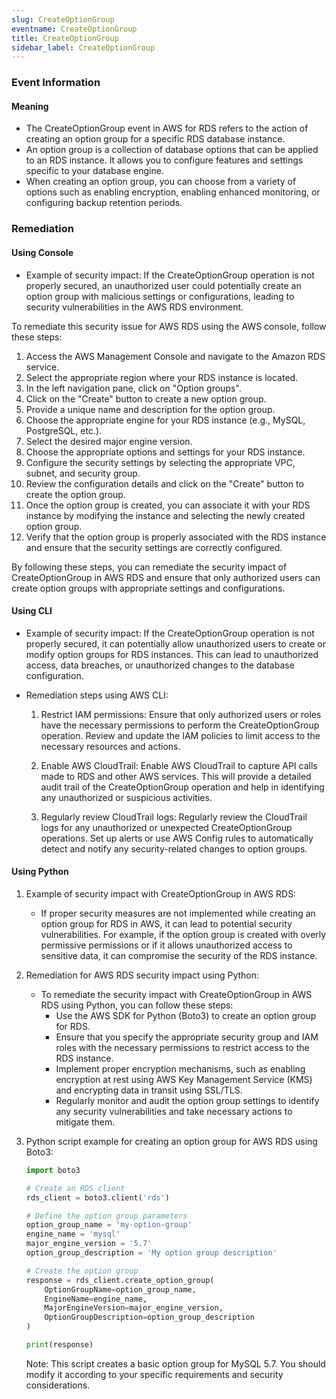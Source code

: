 ```yaml
--- 
slug: CreateOptionGroup
eventname: CreateOptionGroup
title: CreateOptionGroup
sidebar_label: CreateOptionGroup
---
```

                       
### Event Information

#### Meaning

- The CreateOptionGroup event in AWS for RDS refers to the action of creating an option group for a specific RDS database instance.
- An option group is a collection of database options that can be applied to an RDS instance. It allows you to configure features and settings specific to your database engine.
- When creating an option group, you can choose from a variety of options such as enabling encryption, enabling enhanced monitoring, or configuring backup retention periods.

### Remediation

#### Using Console

- Example of security impact: If the CreateOptionGroup operation is not properly secured, an unauthorized user could potentially create an option group with malicious settings or configurations, leading to security vulnerabilities in the AWS RDS environment.

To remediate this security issue for AWS RDS using the AWS console, follow these steps:

1. Access the AWS Management Console and navigate to the Amazon RDS service.
2. Select the appropriate region where your RDS instance is located.
3. In the left navigation pane, click on "Option groups".
4. Click on the "Create" button to create a new option group.
5. Provide a unique name and description for the option group.
6. Choose the appropriate engine for your RDS instance (e.g., MySQL, PostgreSQL, etc.).
7. Select the desired major engine version.
8. Choose the appropriate options and settings for your RDS instance.
9. Configure the security settings by selecting the appropriate VPC, subnet, and security group.
10. Review the configuration details and click on the "Create" button to create the option group.
11. Once the option group is created, you can associate it with your RDS instance by modifying the instance and selecting the newly created option group.
12. Verify that the option group is properly associated with the RDS instance and ensure that the security settings are correctly configured.

By following these steps, you can remediate the security impact of CreateOptionGroup in AWS RDS and ensure that only authorized users can create option groups with appropriate settings and configurations.

#### Using CLI

- Example of security impact: If the CreateOptionGroup operation is not properly secured, it can potentially allow unauthorized users to create or modify option groups for RDS instances. This can lead to unauthorized access, data breaches, or unauthorized changes to the database configuration.

- Remediation steps using AWS CLI:
  1. Restrict IAM permissions: Ensure that only authorized users or roles have the necessary permissions to perform the CreateOptionGroup operation. Review and update the IAM policies to limit access to the necessary resources and actions.
  
  2. Enable AWS CloudTrail: Enable AWS CloudTrail to capture API calls made to RDS and other AWS services. This will provide a detailed audit trail of the CreateOptionGroup operation and help in identifying any unauthorized or suspicious activities.
  
  3. Regularly review CloudTrail logs: Regularly review the CloudTrail logs for any unauthorized or unexpected CreateOptionGroup operations. Set up alerts or use AWS Config rules to automatically detect and notify any security-related changes to option groups.

#### Using Python

1. Example of security impact with CreateOptionGroup in AWS RDS:
   - If proper security measures are not implemented while creating an option group for RDS in AWS, it can lead to potential security vulnerabilities. For example, if the option group is created with overly permissive permissions or if it allows unauthorized access to sensitive data, it can compromise the security of the RDS instance.

2. Remediation for AWS RDS security impact using Python:
   - To remediate the security impact with CreateOptionGroup in AWS RDS using Python, you can follow these steps:
     - Use the AWS SDK for Python (Boto3) to create an option group for RDS.
     - Ensure that you specify the appropriate security group and IAM roles with the necessary permissions to restrict access to the RDS instance.
     - Implement proper encryption mechanisms, such as enabling encryption at rest using AWS Key Management Service (KMS) and encrypting data in transit using SSL/TLS.
     - Regularly monitor and audit the option group settings to identify any security vulnerabilities and take necessary actions to mitigate them.

3. Python script example for creating an option group for AWS RDS using Boto3:
   ```python
   import boto3

   # Create an RDS client
   rds_client = boto3.client('rds')

   # Define the option group parameters
   option_group_name = 'my-option-group'
   engine_name = 'mysql'
   major_engine_version = '5.7'
   option_group_description = 'My option group description'

   # Create the option group
   response = rds_client.create_option_group(
       OptionGroupName=option_group_name,
       EngineName=engine_name,
       MajorEngineVersion=major_engine_version,
       OptionGroupDescription=option_group_description
   )

   print(response)
   ```
   Note: This script creates a basic option group for MySQL 5.7. You should modify it according to your specific requirements and security considerations.


 